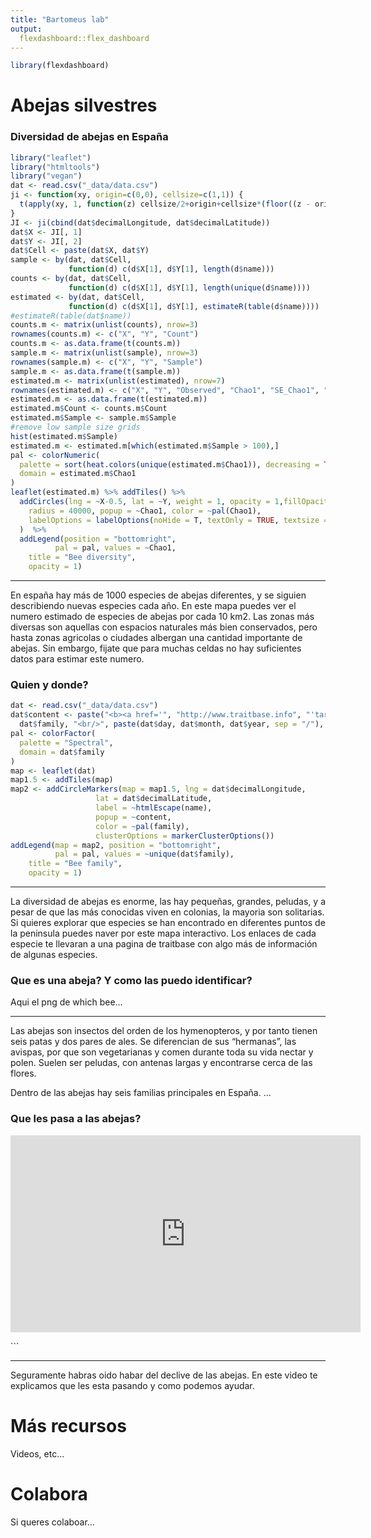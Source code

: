 ```yaml
---
title: "Bartomeus lab"
output: 
  flexdashboard::flex_dashboard
---
```


```r
library(flexdashboard)

```

Abejas silvestres {.storyboard}
=========================================

### Diversidad de abejas en España

```r
library("leaflet")
library("htmltools")
library("vegan")
dat <- read.csv("_data/data.csv")
ji <- function(xy, origin=c(0,0), cellsize=c(1,1)) {
  t(apply(xy, 1, function(z) cellsize/2+origin+cellsize*(floor((z - origin)/cellsize))))
}
JI <- ji(cbind(dat$decimalLongitude, dat$decimalLatitude))
dat$X <- JI[, 1]
dat$Y <- JI[, 2]
dat$Cell <- paste(dat$X, dat$Y)
sample <- by(dat, dat$Cell, 
             function(d) c(d$X[1], d$Y[1], length(d$name)))
counts <- by(dat, dat$Cell, 
             function(d) c(d$X[1], d$Y[1], length(unique(d$name))))
estimated <- by(dat, dat$Cell, 
             function(d) c(d$X[1], d$Y[1], estimateR(table(d$name))))
#estimateR(table(dat$name))
counts.m <- matrix(unlist(counts), nrow=3)
rownames(counts.m) <- c("X", "Y", "Count")
counts.m <- as.data.frame(t(counts.m))
sample.m <- matrix(unlist(sample), nrow=3)
rownames(sample.m) <- c("X", "Y", "Sample")
sample.m <- as.data.frame(t(sample.m))
estimated.m <- matrix(unlist(estimated), nrow=7)
rownames(estimated.m) <- c("X", "Y", "Observed", "Chao1", "SE_Chao1", "ACE", "SE_ACE")
estimated.m <- as.data.frame(t(estimated.m))
estimated.m$Count <- counts.m$Count
estimated.m$Sample <- sample.m$Sample
#remove low sample size grids
hist(estimated.m$Sample)
estimated.m <- estimated.m[which(estimated.m$Sample > 100),]
pal <- colorNumeric(
  palette = sort(heat.colors(unique(estimated.m$Chao1)), decreasing = TRUE),
  domain = estimated.m$Chao1
)
leaflet(estimated.m) %>% addTiles() %>%
  addCircles(lng = ~X-0.5, lat = ~Y, weight = 1, opacity = 1,fillOpacity = 0.5,
    radius = 40000, popup = ~Chao1, color = ~pal(Chao1),
    labelOptions = labelOptions(noHide = T, textOnly = TRUE, textsize = "2000px")
  )  %>%
  addLegend(position = "bottomright", 
          pal = pal, values = ~Chao1,
    title = "Bee diversity",
    opacity = 1)
```

*** 

En españa hay más de 1000 especies de abejas diferentes, y se siguien describiendo nuevas especies cada año. En este mapa puedes ver el numero estimado de especies de abejas por cada 10 km2. Las zonas más diversas son aquellas con espacios naturales más bien conservados, pero hasta zonas agricolas o ciudades albergan una cantidad importante de abejas. Sin embargo, fijate que para muchas celdas no hay suficientes datos para estimar este numero. 

### Quien y donde?

```r
dat <- read.csv("_data/data.csv")
dat$content <- paste("<b><a href='", "http://www.traitbase.info", "'target='_blank'>", dat$name, "</a></b>", "<br/>", 
  dat$family, "<br/>", paste(dat$day, dat$month, dat$year, sep = "/"), sep = "")
pal <- colorFactor(
  palette = "Spectral",
  domain = dat$family
)
map <- leaflet(dat)
map1.5 <- addTiles(map)
map2 <- addCircleMarkers(map = map1.5, lng = dat$decimalLongitude, 
                   lat = dat$decimalLatitude, 
                   label = ~htmlEscape(name),
                   popup = ~content,
                   color = ~pal(family),
                   clusterOptions = markerClusterOptions())
addLegend(map = map2, position = "bottomright", 
          pal = pal, values = ~unique(dat$family),
    title = "Bee family",
    opacity = 1)
```

*** 

La diversidad de abejas es enorme, las hay pequeñas, grandes, peludas, y a pesar de que las más conocidas viven en colonias, la mayoria son solitarias. Si quieres explorar que especies se han encontrado en diferentes puntos de la peninsula puedes naver por este mapa interactivo. Los enlaces de cada especie te llevaran a una pagina de traitbase con algo más de información de algunas especies.

### Que es una abeja? Y como las puedo identificar?

Aqui el png de which bee...

*** 

Las abejas son insectos del orden de los hymenopteros, y por tanto tienen seis patas y dos pares de ales. Se diferencian de sus "hermanas", las avispas, por que son vegetarianas y comen durante toda su vida nectar y polen. Suelen ser peludas, con antenas largas y encontrarse cerca de las flores.   

Dentro de las abejas hay seis familias principales en España. ... 

### Que les pasa a las abejas?

<iframe width="560" height="315" src="https://www.youtube.com/watch?v=n5udBqq3qYg" frameborder="0" allowfullscreen></iframe>```

*** 

Seguramente habras oido habar del declive de las abejas. En este video te explicamos que les esta pasando y como podemos ayudar.

Más recursos
=========================================

Videos, etc...

Colabora
=========================================

Si queres colaboar... 
